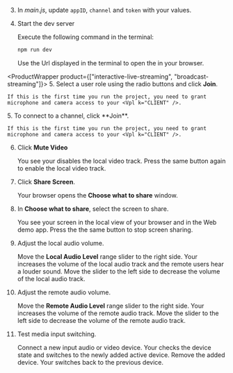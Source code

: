 <PlatformWrapper platform="web">

3. In _main.js_, update `appID`, `channel` and `token` with your values.

4. Start the dev server

    Execute the following command in the terminal:

    ```bash
    npm run dev
    ```
    Use the Url displayed in the terminal to open the <Vpl k="CLIENT" /> in your browser.

<ProductWrapper product={["interactive-live-streaming", "broadcast-streaming"]}>
5. Select a user role using the radio buttons and click **Join**.

    If this is the first time you run the project, you need to grant microphone and camera access to your <Vpl k="CLIENT" />.
</ProductWrapper>

<ProductWrapper product="video-calling">
5. To connect to a channel, click **Join**.
    
    If this is the first time you run the project, you need to grant microphone and camera access to your <Vpl k="CLIENT" />.
</ProductWrapper>

6. Click **Mute Video**

    You see your <Vpl k="CLIENT" /> disables the local video track. Press the same button again to enable the local video track.

7. Click **Share Screen**.

    Your browser opens the **Choose what to share** window.

8. In **Choose what to share**, select the screen to share.

    You see your screen in the local view of your browser and in the Web demo app. Press the the same button to stop screen sharing.

9. Adjust the local audio volume.

    Move the **Local Audio Level** range slider to the right side. Your <Vpl k="CLIENT" /> increases the volume of the local audio track and the remote users hear a louder sound. Move the slider to the left side to decrease the volume of the local audio track.

10. Adjust the remote audio volume.

    Move the **Remote Audio Level** range slider to the right side. Your <Vpl k="CLIENT" /> increases the volume of the remote audio track. Move the slider to the left side to decrease the volume of the remote audio track. 

11. Test media input switching.

    Connect a new input audio or video device. Your <Vpl k="CLIENT" /> checks the device state and switches to the newly added active device. Remove the added device. Your <Vpl k="CLIENT" /> switches back to the previous device. 

</PlatformWrapper>
